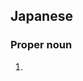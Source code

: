 ==Japanese==
{{ja-kanjitab|実|彩|子}}

===Proper noun===
{{ja-pos|proper|みさこ}}

# {{given name|female|lang=ja|sort=みさこ}}